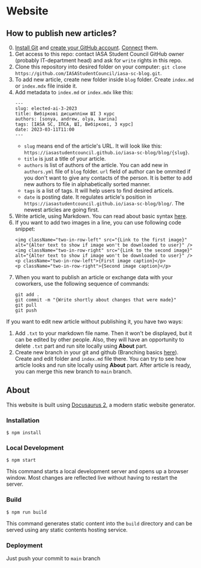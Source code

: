 # Website

## How to publish new articles?

0. [Install Git](https://git-scm.com/book/en/v2/Getting-Started-Installing-Git) and [create your GitHub account](https://github.com/signup). [Connect](https://docs.github.com/en/get-started/quickstart/set-up-git) them.
1. Get access to this repo: contact IASA Student Council GitHub owner (probably IT-department head) and ask for `write` rights in this repo.
2. Clone this repository into desired folder on your computer: `git clone https://github.com/IASAStudentCouncil/iasa-sc-blog.git`.
3. To add new article, create new folder inside `blog` folder. Create `index.md` or `index.mdx` file inside it.
4. Add metadata to `index.md` or `index.mdx` like this:
    ```
    ---
    slug: elected-ai-3-2023
    title: Вибіркові дисципліни ШІ 3 курс
    authors: [sonya, andrew, olya, karina]
    tags: [IASA SC, ІПСА, ШІ, Вибіркові, 3 курс]
    date: 2023-03-11T11:00
    ---
    ```
    - `slug` means end of the article's URL. It will look like this: `https://iasastudentcouncil.github.io/iasa-sc-blog/blog/{slug}`.
    - `title` is just a title of your article.
    - `authors` is list of authors of the article. You can add new in `authors.yml` file of `blog` folder. `url` field of author can be ommited if you don't want to give any contacts of the person. It is better to add new authors to file in alphabetically sorted manner.
    - `tags` is a list of tags. It will help users to find desired articels.
    - `date` is posting date. It regulates article's position in `https://iasastudentcouncil.github.io/iasa-sc-blog/blog/`. The newest articles are going first.
5. Write article, using Markdown. You can read about basic syntax [here](https://www.markdownguide.org/basic-syntax/).
6. If you want to add two images in a line, you can use following code snippet:
    ```
    <img className="two-in-row-left" src="{Link to the first image}" alt="{Alter text to show if image won't be downloaded to user}" />
    <img className="two-in-row-right" src="{Link to the second image}" alt="{Alter text to show if image won't be downloaded to user}" />
    <p className="two-in-row-left">{First image caption}</p>
    <p className="two-in-row-right">{Second image caption}</p>
    ```
7. When you want to publish an article or exchange data with your coworkers, use the following sequence of commands:
    ```
    git add .
    git commit -m "{Write shortly about changes that were made}"
    git pull
    git push
    ```

If you want to edit new article without publishing it, you have two ways:

1. Add `.txt` to your markdown file name. Then it won't be displayed, but it can be edited by other people. Also, they will have an opportunity to delete `.txt` part and run site locally using **About** part.
2. Create new branch in your git and github (Branching basics [here](https://git-scm.com/book/en/v2/Git-Branching-Basic-Branching-and-Merging)). Create and edit folder and `index.md` file there. You can try to see how article looks and run site locally using **About** part. After article is ready, you can merge this new branch to `main` branch.

## About

This website is built using [Docusaurus 2](https://docusaurus.io/), a modern static website generator.

### Installation

```
$ npm install
```

### Local Development

```
$ npm start
```

This command starts a local development server and opens up a browser window. Most changes are reflected live without having to restart the server.

### Build

```
$ npm run build
```

This command generates static content into the `build` directory and can be served using any static contents hosting service.

### Deployment

Just push your commit to `main` branch
